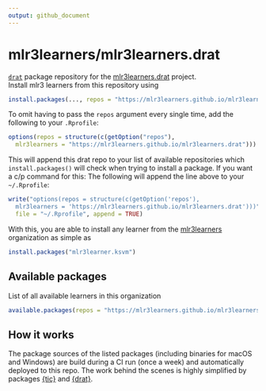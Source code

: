 ```yaml
---
output: github_document
---
```


# mlr3learners/mlr3learners.drat

[`drat`](https://github.com/eddelbuettel/drat) package repository for the [mlr3learners.drat](https://github.com/mlr3learners/mlr3learners.drat) project.  
Install mlr3 learners from this repository using

```r
install.packages(..., repos = "https://mlr3learners.github.io/mlr3learners.drat")
```

To omit having to pass the `repos` argument every single time, add the following to your `.Rprofile`:

```r
options(repos = structure(c(getOption("repos"),
  mlr3learners = "https://mlr3learners.github.io/mlr3learners.drat")))
```

This will append this drat repo to your list of available repositories which `install.packages()` will check when trying to install a package.
If you want a c/p command for this: The following will append the line above to your `~/.Rprofile`:

```r
write("options(repos = structure(c(getOption('repos'),
  mlr3learners = 'https://mlr3learners.github.io/mlr3learners.drat')))",
  file = "~/.Rprofile", append = TRUE)
```

With this, you are able to install any learner from the [mlr3learners](https://github.com/mlr3learners) organization as simple as 

```r
install.packages("mlr3learner.ksvm")
```

## Available packages

List of all available learners in this organization

```r
available.packages(repos = "https://mlr3learners.github.io/mlr3learners.drat")[, 1]
```

## How it works

The package sources of the listed packages (including binaries for macOS and Windows) are build during a CI run (once a week) and automatically deployed to this repo.
The work behind the scenes is highly simplified by packages [{tic}](https://github.com/ropensci/tic) and [{drat}](https://github.com/eddelbuettel/drat).

